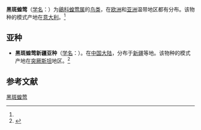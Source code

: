 {{Speciesbox
| name = 黑斑蝗莺
| image = Grashoppsangare-070512.jpg
| image_width = 260px
| image_caption = 黑斑蝗莺
| status = LC | status_system = iucn3.1
| genus = Locustella
| species = naevia
| authority = ([[皮耶特·博塔埃特|Boddaert]], 1783)<ref name='id3661'>{{cite web| url =http://www.bioinfo.cn/db05/BjdwSpecies.php?action=view&id=3661| title =黑斑蝗莺| work =《中国动物物种编目数据库》| publisher =中国科学院微生物研究所| author =中国科学院动物研究所| accessdate =2009-04-04| deadurl =yes| archiveurl =https://web.archive.org/web/20160305033514/http://www.bioinfo.cn/db05/BjdwSpecies.php?action=view&id=3661| archivedate =2016-03-05}}</ref>
}}

'''黑斑蝗莺'''（[[学名|学名]]：{{lang|la|''Locustella naevia''}}）为[[鶲科|鶲科]][[蝗莺属|蝗莺属]]的[[鸟类|鸟类]]，在[[欧洲|欧洲]]和[[亚洲|亚洲]]温带地区都有分布。该物种的模式产地在[[意大利|意大利]]。<ref name='id3661'/>

==亚种==
*'''黑斑蝗莺新疆亚种'''（[[学名|学名]]：{{lang|la|''Locustella naevia straminea''}}）。在[[中国大陆|中国大陆]]，分布于[[新疆|新疆]]等地。该物种的模式产地在[[突厥斯坦|突厥斯坦]]地区。<ref name='id3662'>{{cite web| url =http://www.bioinfo.cn/db05/BjdwSpecies.php?action=view&id=3662| title =黑斑蝗莺新疆亚种| work =《中国动物物种编目数据库》| publisher =中国科学院微生物研究所| author =中国科学院动物研究所| accessdate =2009-04-04| deadurl =yes| archiveurl =https://web.archive.org/web/20160305074917/http://www.bioinfo.cn/db05/BjdwSpecies.php?action=view&id=3662| archivedate =2016-03-05}}</ref>

== 参考文献 ==
{{reflist}}
{{Taxonbar|from=Q208710}}

[[Category:蝗莺属|黑斑蝗莺]]


{{雀形目小作品}}